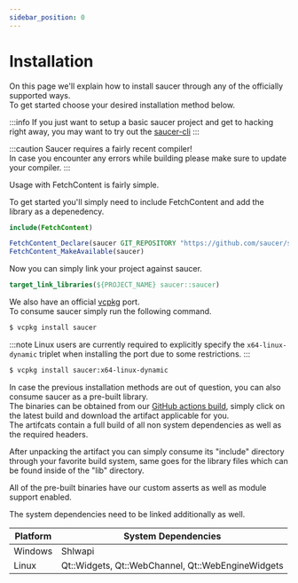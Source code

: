 ```yaml
---
sidebar_position: 0
---
```



# Installation

On this page we'll explain how to install saucer through any of the officially supported ways.  
To get started choose your desired installation method below.

:::info
If you just want to setup a basic saucer project and get to hacking right away, you may want to try out the [saucer-cli](.)
:::

:::caution
Saucer requires a fairly recent compiler!  
In case you encounter any errors while building please make sure to update your compiler.
:::

<Tabs>
  <TabItem value="cmake" label="CMake" default>
Usage with FetchContent is fairly simple.

To get started you'll simply need to include FetchContent and add the library as a depenedency.

```cmake
include(FetchContent)

FetchContent_Declare(saucer GIT_REPOSITORY "https://github.com/saucer/saucer" GIT_TAG experimental)
FetchContent_MakeAvailable(saucer)
```

Now you can simply link your project against saucer.

```cmake
target_link_libraries(${PROJECT_NAME} saucer::saucer)
```

  </TabItem>
  <TabItem value="vcpkg" label="VCPKG">

We also have an official [vcpkg](https://github.com/microsoft/vcpkg) port.  
To consume saucer simply run the following command.

```bash title="Normal Installation"
$ vcpkg install saucer
```

:::note
Linux users are currently required to explicitly specify the `x64-linux-dynamic` triplet when installing the port due to some restrictions.
:::

```bash title="Installation with custom triplet (Linux only)"
$ vcpkg install saucer:x64-linux-dynamic
```

  </TabItem>
  <TabItem value="manual" label="Other / Manual">

In case the previous installation methods are out of question, you can also consume saucer as a pre-built library.  
The binaries can be obtained from our [GitHub actions build](https://github.com/saucer/saucer/actions/workflows/build.yml), simply click on the latest build and download the artifact applicable for you.  
The artifcats contain a full build of all non system dependencies as well as the required headers.

After unpacking the artifact you can simply consume its "include" directory through your favorite build system, same goes for the library files which can be found inside of the "lib" directory.

All of the pre-built binaries have our custom asserts as well as module support enabled.

The system dependencies need to be linked additionally as well.

| Platform | System Dependencies                               |
| -------- | ------------------------------------------------- |
| Windows  | Shlwapi                                           |
| Linux    | Qt::Widgets, Qt::WebChannel, Qt::WebEngineWidgets |

  </TabItem>
</Tabs>
